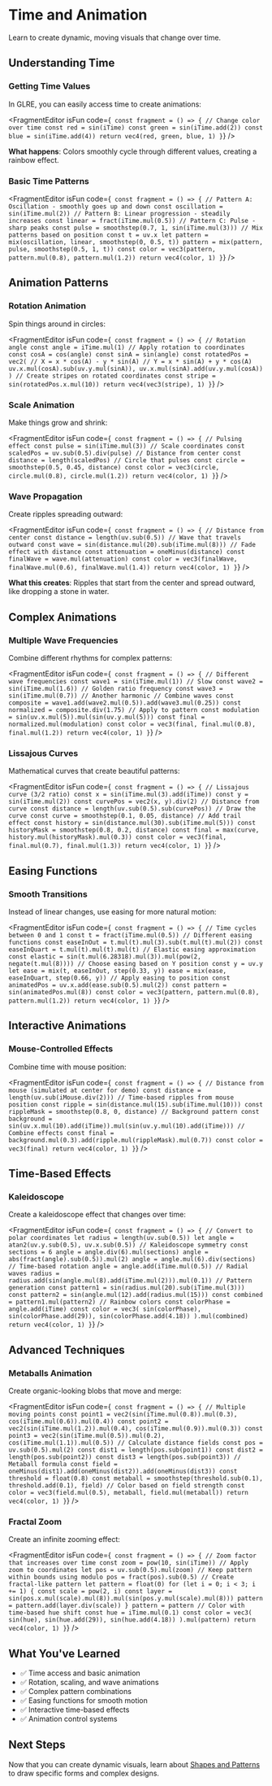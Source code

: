 # Time and Animation


Learn to create dynamic, moving visuals that change over time.

## Understanding Time

### Getting Time Values

In GLRE, you can easily access time to create animations:

<FragmentEditor
        isFun
        code={`
const fragment = () => {
        // Change color over time
        const red = sin(iTime)
        const green = sin(iTime.add(2))
        const blue = sin(iTime.add(4))
        return vec4(red, green, blue, 1)
}`}
/>

**What happens**: Colors smoothly cycle through different values, creating a rainbow effect.

### Basic Time Patterns

<FragmentEditor
        isFun
        code={`
const fragment = () => {
        // Pattern A: Oscillation - smoothly goes up and down
        const oscillation = sin(iTime.mul(2))
        // Pattern B: Linear progression - steadily increases
        const linear = fract(iTime.mul(0.5))
        // Pattern C: Pulse - sharp peaks
        const pulse = smoothstep(0.7, 1, sin(iTime.mul(3)))
        // Mix patterns based on position
        const t = uv.x
        let pattern = mix(oscillation, linear, smoothstep(0, 0.5, t))
        pattern = mix(pattern, pulse, smoothstep(0.5, 1, t))
        const color = vec3(pattern, pattern.mul(0.8), pattern.mul(1.2))
        return vec4(color, 1)
}`}
/>

## Animation Patterns

### Rotation Animation

Spin things around in circles:

<FragmentEditor
        isFun
        code={`
const fragment = () => {
        // Rotation angle
        const angle = iTime.mul(1)
        // Apply rotation to coordinates
        const cosA = cos(angle)
        const sinA = sin(angle)
        const rotatedPos = vec2(
                // X = x * cos(A) - y * sin(A)
                // Y = x * sin(A) + y * cos(A)
                uv.x.mul(cosA).sub(uv.y.mul(sinA)),
                uv.x.mul(sinA).add(uv.y.mul(cosA))
        )
        // Create stripes on rotated coordinates
        const stripe = sin(rotatedPos.x.mul(10))
        return vec4(vec3(stripe), 1)
}`}
/>

### Scale Animation

Make things grow and shrink:

<FragmentEditor
        isFun
        code={`
const fragment = () => {
        // Pulsing effect
        const pulse = sin(iTime.mul(3))
        // Scale coordinates
        const scaledPos = uv.sub(0.5).div(pulse)
        // Distance from center
        const distance = length(scaledPos)
        // Circle that pulses
        const circle = smoothstep(0.5, 0.45, distance)
        const color = vec3(circle, circle.mul(0.8), circle.mul(1.2))
        return vec4(color, 1)
}`}
/>

### Wave Propagation

Create ripples spreading outward:

<FragmentEditor
        isFun
        code={`
const fragment = () => {
        // Distance from center
        const distance = length(uv.sub(0.5))
        // Wave that travels outward
        const wave = sin(distance.mul(20).sub(iTime.mul(8)))
        // Fade effect with distance
        const attenuation = oneMinus(distance)
        const finalWave = wave.mul(attenuation)
        const color = vec3(finalWave, finalWave.mul(0.6), finalWave.mul(1.4))
        return vec4(color, 1)
}`}
/>

**What this creates**: Ripples that start from the center and spread outward, like dropping a stone in water.

## Complex Animations

### Multiple Wave Frequencies

Combine different rhythms for complex patterns:

<FragmentEditor
        isFun
        code={`
const fragment = () => {
        // Different wave frequencies
        const wave1 = sin(iTime.mul(1)) // Slow
        const wave2 = sin(iTime.mul(1.6)) // Golden ratio frequency
        const wave3 = sin(iTime.mul(0.7)) // Another harmonic
        // Combine waves
        const composite = wave1.add(wave2.mul(0.5)).add(wave3.mul(0.25))
        const normalized = composite.div(1.75)
        // Apply to pattern
        const modulation = sin(uv.x.mul(5)).mul(sin(uv.y.mul(5)))
        const final = normalized.mul(modulation)
        const color = vec3(final, final.mul(0.8), final.mul(1.2))
        return vec4(color, 1)
}`}
/>

### Lissajous Curves

Mathematical curves that create beautiful patterns:

<FragmentEditor
        isFun
        code={`
const fragment = () => {
        // Lissajous curve (3/2 ratio)
        const x = sin(iTime.mul(3).add(iTime))
        const y = sin(iTime.mul(2))
        const curvePos = vec2(x, y).div(2)
        // Distance from curve
        const distance = length(uv.sub(0.5).sub(curvePos))
        // Draw the curve
        const curve = smoothstep(0.1, 0.05, distance)
        // Add trail effect
        const history = sin(distance.mul(30).sub(iTime.mul(5)))
        const historyMask = smoothstep(0.8, 0.2, distance)
        const final = max(curve, history.mul(historyMask).mul(0.3))
        const color = vec3(final, final.mul(0.7), final.mul(1.3))
        return vec4(color, 1)
}`}
/>

## Easing Functions

### Smooth Transitions

Instead of linear changes, use easing for more natural motion:

<FragmentEditor
        isFun
        code={`
const fragment = () => {
        // Time cycles between 0 and 1
        const t = fract(iTime.mul(0.5))
        // Different easing functions
        const easeInOut = t.mul(t).mul(3).sub(t.mul(t).mul(2))
        const easeInQuart = t.mul(t).mul(t).mul(t)
        // Elastic easing approximation
        const elastic = sin(t.mul(6.28318).mul(3)).mul(pow(2, negate(t.mul(8))))
        // Choose easing based on Y position
        const y = uv.y
        let ease = mix(t, easeInOut, step(0.33, y))
        ease = mix(ease, easeInQuart, step(0.66, y))
        // Apply easing to position
        const animatedPos = uv.x.add(ease.sub(0.5).mul(2))
        const pattern = sin(animatedPos.mul(8))
        const color = vec3(pattern, pattern.mul(0.8), pattern.mul(1.2))
        return vec4(color, 1)
}`}
/>

## Interactive Animations

### Mouse-Controlled Effects

Combine time with mouse position:

<FragmentEditor
        isFun
        code={`
const fragment = () => {
        // Distance from mouse (simulated at center for demo)
        const distance = length(uv.sub(iMouse.div(2)))
        // Time-based ripples from mouse position
        const ripple = sin(distance.mul(15).sub(iTime.mul(10)))
        const rippleMask = smoothstep(0.8, 0, distance)
        // Background pattern
        const background = sin(uv.x.mul(10).add(iTime)).mul(sin(uv.y.mul(10).add(iTime)))
        // Combine effects
        const final = background.mul(0.3).add(ripple.mul(rippleMask).mul(0.7))
        const color = vec3(final)
        return vec4(color, 1)
}`}
/>

## Time-Based Effects

### Kaleidoscope

Create a kaleidoscope effect that changes over time:

<FragmentEditor
        isFun
        code={`
const fragment = () => {
        // Convert to polar coordinates
        let radius = length(uv.sub(0.5))
        let angle = atan2(uv.y.sub(0.5), uv.x.sub(0.5))
        // Kaleidoscope symmetry
        const sections = 6
        angle = angle.div(6).mul(sections)
        angle = abs(fract(angle).sub(0.5)).mul(2)
        angle = angle.mul(6).div(sections)
        // Time-based rotation
        angle = angle.add(iTime.mul(0.5))
        // Radial waves
        radius = radius.add(sin(angle.mul(8).add(iTime.mul(2))).mul(0.1))
        // Pattern generation
        const pattern1 = sin(radius.mul(20).sub(iTime.mul(3)))
        const pattern2 = sin(angle.mul(12).add(radius.mul(15)))
        const combined = pattern1.mul(pattern2)
        // Rainbow colors
        const colorPhase = angle.add(iTime)
        const color = vec3(
                sin(colorPhase),
                sin(colorPhase.add(29)),
                sin(colorPhase.add(4.18))
        ).mul(combined)
        return vec4(color, 1)
}`}
/>

## Advanced Techniques

### Metaballs Animation

Create organic-looking blobs that move and merge:

<FragmentEditor
        isFun
        code={`
const fragment = () => {
        // Multiple moving points
        const point1 = vec2(sin(iTime.mul(0.8)).mul(0.3), cos(iTime.mul(0.6)).mul(0.4))
        const point2 = vec2(sin(iTime.mul(1.2)).mul(0.4), cos(iTime.mul(0.9)).mul(0.3))
        const point3 = vec2(sin(iTime.mul(0.5)).mul(0.2), cos(iTime.mul(1.1)).mul(0.5))
        // Calculate distance fields
        const pos = uv.sub(0.5).mul(2)
        const dist1 = length(pos.sub(point1))
        const dist2 = length(pos.sub(point2))
        const dist3 = length(pos.sub(point3))
        // Metaball formula
        const field = oneMinus(dist1).add(oneMinus(dist2)).add(oneMinus(dist3))
        const threshold = float(0.8)
        const metaball = smoothstep(threshold.sub(0.1), threshold.add(0.1), field)
        // Color based on field strength
        const color = vec3(field.mul(0.5), metaball, field.mul(metaball))
        return vec4(color, 1)
}`}
/>

### Fractal Zoom

Create an infinite zooming effect:

<FragmentEditor
        isFun
        code={`
const fragment = () => {
        // Zoom factor that increases over time
        const zoom = pow(10, sin(iTime))
        // Apply zoom to coordinates
        let pos = uv.sub(0.5).mul(zoom)
        // Keep pattern within bounds using modulo
        pos = fract(pos).sub(0.5)
        // Create fractal-like pattern
        let pattern = float(0)
        for (let i = 0; i < 3; i += 1) {
                const scale = pow(2, i)
                const layer = sin(pos.x.mul(scale).mul(8)).mul(sin(pos.y.mul(scale).mul(8)))
                pattern = pattern.add(layer.div(scale))
        }
        pattern = pattern
        // Color with time-based hue shift
        const hue = iTime.mul(0.1)
        const color = vec3(
                sin(hue),
                sin(hue.add(29)),
                sin(hue.add(4.18))
        ).mul(pattern)
        return vec4(color, 1)
}`}
/>

## What You've Learned

- ✅ Time access and basic animation
- ✅ Rotation, scaling, and wave animations
- ✅ Complex pattern combinations
- ✅ Easing functions for smooth motion
- ✅ Interactive time-based effects
- ✅ Animation control systems

## Next Steps

Now that you can create dynamic visuals, learn about [Shapes and Patterns](../techniques/04-shapes-patterns.md) to draw specific forms and complex designs.
